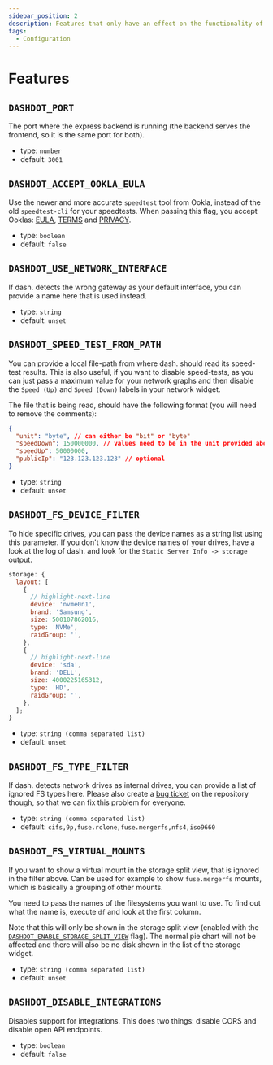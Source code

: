```yaml
---
sidebar_position: 2
description: Features that only have an effect on the functionality of the app
tags:
  - Configuration
---
```


# Features

## `DASHDOT_PORT`

The port where the express backend is running (the backend serves the frontend, so it is the same port for both).

- type: `number`
- default: `3001`

## `DASHDOT_ACCEPT_OOKLA_EULA`

Use the newer and more accurate `speedtest` tool from Ookla, instead of the old `speedtest-cli` for your speedtests.
When passing this flag, you accept Ooklas: [EULA](https://www.speedtest.net/about/eula), [TERMS](https://www.speedtest.net/about/terms) and [PRIVACY](https://www.speedtest.net/about/privacy).

- type: `boolean`
- default: `false`

## `DASHDOT_USE_NETWORK_INTERFACE`

If dash. detects the wrong gateway as your default interface, you can provide a name here that is used instead.

- type: `string`
- default: `unset`

## `DASHDOT_SPEED_TEST_FROM_PATH`

You can provide a local file-path from where dash. should read its speed-test results.
This is also useful, if you want to disable speed-tests, as you can just pass a maximum value for your network graphs
and then disable the `Speed (Up)` and `Speed (Down)` labels in your network widget.

The file that is being read, should have the following format (you will need to remove the comments):

```json
{
  "unit": "byte", // can either be "bit" or "byte"
  "speedDown": 150000000, // values need to be in the unit provided above
  "speedUp": 50000000,
  "publicIp": "123.123.123.123" // optional
}
```

- type: `string`
- default: `unset`

## `DASHDOT_FS_DEVICE_FILTER`

To hide specific drives, you can pass the device names as a string list using this parameter.
If you don't know the device names of your drives, have a look at the log of dash. and look for the `Static Server Info -> storage` output.

```js
storage: {
  layout: [
    {
      // highlight-next-line
      device: 'nvme0n1',
      brand: 'Samsung',
      size: 500107862016,
      type: 'NVMe',
      raidGroup: '',
    },
    {
      // highlight-next-line
      device: 'sda',
      brand: 'DELL',
      size: 4000225165312,
      type: 'HD',
      raidGroup: '',
    },
  ];
}
```

- type: `string (comma separated list)`
- default: `unset`

## `DASHDOT_FS_TYPE_FILTER`

If dash. detects network drives as internal drives, you can provide a list of ignored FS types here.
Please also create a [bug ticket](https://github.com/MauriceNino/dashdot/issues/new/choose) on the
repository though, so that we can fix this problem for everyone.

- type: `string (comma separated list)`
- default: `cifs,9p,fuse.rclone,fuse.mergerfs,nfs4,iso9660`

## `DASHDOT_FS_VIRTUAL_MOUNTS`

If you want to show a virtual mount in the storage split view, that is ignored in the filter above.
Can be used for example to show `fuse.mergerfs` mounts, which is basically a grouping of other mounts.

You need to pass the names of the filesystems you want to use. To find out what the name is, execute `df`
and look at the first column.

Note that this will only be shown in the storage split view (enabled with the
[`DASHDOT_ENABLE_STORAGE_SPLIT_VIEW`](./ui-features#dashdot_enable_storage_split_view) flag).
The normal pie chart will not be affected and there will also be no disk shown in the list of the storage
widget.

- type: `string (comma separated list)`
- default: `unset`

## `DASHDOT_DISABLE_INTEGRATIONS`

Disables support for integrations. This does two things: disable CORS and disable open API endpoints.

- type: `boolean`
- default: `false`
